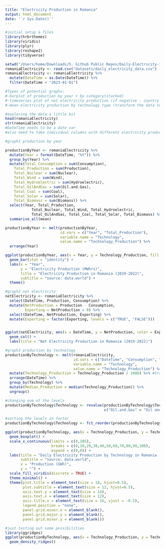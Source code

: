 ```yaml
---
title: "Electricity Production in Romania"
output: html_document
date: '`r Sys.Date()`'
---
```


```r
#initial setup & files
library(hrbrthemes)
library(viridis)
library(plyr)
library(reshape2)
library(tidyverse)

setwd("/Users/home/Downloads/5. Github Public Repos/Daily-Electricity-in-Romania--2019-2023--EDA")
romaniaElectricity <- read.csv("datasets/daily_electricity_data.csv")
romaniaElectricity <- romaniaElectricity %>%
  mutate(DateTime = as.Date(DateTime)) %>%
  filter(DateTime < "2023-01-01")
```

```r
#Types of potential graphs:
#-barplot of production by year + by category(stacked)
#-timeseries plot of net electricity production (if negative - country is importing elecricity, if positive - exporting)
#-mean electricity production by technology type (transform the data to get categorical var)
```

```r
#exploring the data a little bit
head(romaniaElectricity)
str(romaniaElectricity) 
#DateTime needs to be a date var
#also need to take individual columns with different electricity production tech into two columns: tech and production_num
```


```r
#graph1 production by year

productionByYear <- romaniaElectricity %>%
  mutate(Year = format(DateTime, "%Y")) %>%
  group_by(Year) %>%
  mutate(Total_Consumption = sum(Consumption),
    Total_Production = sum(Production),
    Total_Nuclear = sum(Nuclear),
    Total_Wind = sum(Wind),
    Total_Hydroelectric = sum(Hydroelectric),
    Total_OilAndGas = sum(Oil.and.Gas),
    Total_Coal = sum(Coal),
    Total_Solar = sum(Solar),
    Total_Biomass = sum(Biomass)) %>%
  select(Year, Total_Production,
            Total_Nuclear, Total_Wind, Total_Hydroelectric,
            Total_OilAndGas, Total_Coal, Total_Solar, Total_Biomass) %>%
  summarise_all(mean)

productionByYear <- melt(productionByYear, 
                         id.vars = c("Year", "Total_Production"),
                         variable.name = "Technology",
                         value.name = "Technology_Production") %>%
  arrange(Year)

ggplot(productionByYear, aes(x = Year, y = Technology_Production, fill = Technology)) + 
  geom_bar(stat = "identity") +
  labs(x = "Year",
       y = "Electricity Production (MWhrs)",
       title = "Electricity Production in Romania (2019-2022)",
       subtitle = "source: data.world") +
  theme()
```

```r
#graph2 net electricity
netElectricity <- romaniaElectricity %>%
  select(DateTime, Production, Consumption) %>%
  mutate(NetProduction = Production - Consumption,
         Exporting = NetProduction > 0) %>%
  select(DateTime, NetProduction, Exporting) %>%
  mutate(Exporting = factor(Exporting, levels = c("TRUE", "FALSE")))


ggplot(netElectricity, aes(x = DateTime, y = NetProduction, color = Exporting)) + 
  geom_col() +
  labs(title = "Net Electricity Production in Romania (2019-2022)")
```

```r
#graph3 production by technology
productionByTechnology <- melt(romaniaElectricity,
                               id.vars = c("DateTime", "Consumption", "Production"),
                               variable.name = "Technology",
                               value.name = "Technology_Production") %>%
  mutate(Technology_Production = Technology_Production / 1000) %>% #transform to GWh
  arrange(DateTime) %>%
  group_by(Technology) %>%
  mutate(Median_Production = median(Technology_Production)) %>%
  ungroup()

#changing one of the levels
productionByTechnology$Technology <- revalue(productionByTechnology$Technology,
                                             c("Oil.and.Gas" = "Oil and Gas"))

#sorting the levels in factor
productionByTechnology$Technology <- fct_reorder(productionByTechnology$Technology, productionByTechnology$Median_Production)

ggplot(productionByTechnology, aes(x = Technology_Production, y = Technology, fill = Technology)) +
  geom_boxplot() +
  scale_x_continuous(limits = c(0,105), 
                     breaks = c(0,10,20,30,40,50,60,70,80,90,100), 
                     expand = c(0,0)) +
  labs(title = "Daily Electricity Production by Technology in Romania (2019-2022)",
       subtitle = "source: data.world",
       x = "Production (GWh)",
       y = "") + 
  scale_fill_viridis(discrete = TRUE) +
  theme_minimal() +
  theme(plot.title = element_text(size = 18, hjust=0.5),
        plot.subtitle = element_text(size = 12, hjust=0.5),
        axis.text.y = element_text(size = 14),
        axis.text.x = element_text(size = 12),
        axis.title.x = element_text(size = 16, vjust = -0.5),
        legend.position = "none",
        panel.grid.minor.x = element_blank(),
        panel.grid.major.y = element_blank(),
        panel.grid.minor.y = element_blank())
```

```r
#just testing out some possibilities
library(ggridges)
ggplot(productionByTechnology, aes(x = Technology_Production, y = Technology, fill = Technology)) + 
  geom_density_ridges()
```


